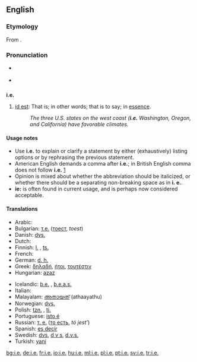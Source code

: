{{see|ie|IE|-ie}}
==English==

===Etymology===
From {{L.}} {{term|lang=la|id est||that is}}.

===Pronunciation===
* {{a|RP|US}} {{IPA|/ˌaɪˈi:/}}
* {{audio|en-us-i.e..ogg|Audio (US)}}

==={{abbreviation}}===
'''i.e.'''

# {{context|[[initialism]]}} [[id est]]: That is; in other words; that is to say; in [[essence]].
#: ''The three U.S. states on the west coast ('''i.e.''' Washington, Oregon, and California) have favorable climates.''

====Usage notes====
*Use '''i.e.''' to explain or clarify a statement by either (exhaustively) listing options or by rephrasing the previous statement.
*American English demands a comma after '''i.e.'''; in British English comma does not follow '''i.e.''' [http://dictionary.reference.com/help/faq/language/g58.html]
*Opinion is mixed about whether the abbreviation should be italicized, or whether there should be a separating non-breaking space as in '''i.&nbsp;e.'''.
*'''ie:''' is often found in current usage, and is perhaps now considered acceptable.

====Translations====
{{trans-top|that is}}
* Arabic: {{Arab|[[يعني]]}} {{IPAchar|(yáʕni)}}
* Bulgarian: [[т.е.]] ([[тоест]], ''toest'')
* Danish: [[dvs.]] {{i|[[det]] [[vil]] [[sige]]}}
* Dutch: {{t-|nl|d.w.z.}} {{i|[[dat]] [[wil]] [[zeggen]]}}
* Finnish: [[l.]] {{i|[[eli]]}}, [[ts.]] {{i|[[toisin sanoen]]}}
* French: {{t-|fr|c.-à-d.}}
* German: [[d. h.]] {{i|[[das heißt]]}}
* Greek: [[δηλαδή]], [[ήτοι]], [[τουτέστιν]]
* Hungarian: [[azaz]]
{{trans-mid}}
* Icelandic: [[þ.e.]] {{i|[[það]] [[er]]}}, [[þ.e.a.s.]] {{i|[[það]] [[er]] [[að]] [[segja]]}}
* Italian: {{t+|it|cioè}}
* Malayalam: [[അതായത്]] (athaayathu)
* Norwegian: [[dvs.]]
* Polish: [[tzn.]] {{i|[[to]] [[znaczy]]}}, [[tj.]] {{i|[[to]] [[jest]]}}
* Portuguese: [[isto é]]
* Russian: [[т. е.]] ([[то есть]], ''tó jest’'')
* Spanish: [[es decir]]
* Swedish: [[dvs]], [[d v s]], [[d.v.s.]] {{i|[[det]] [[vill]] [[säga]]}}
* Turkish: [[yani]]
{{trans-bottom}}

[[bg:i.e.]]
[[de:i.e.]]
[[fr:i.e.]]
[[io:i.e.]]
[[hu:i.e.]]
[[ml:i.e.]]
[[pl:i.e.]]
[[pt:i.e.]]
[[sv:i.e.]]
[[tr:i.e.]]